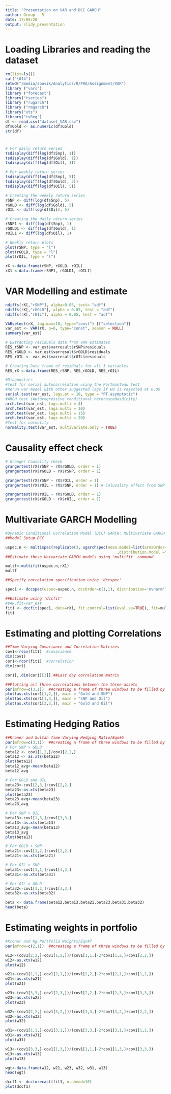 ```yaml
---
title: "Presentation on VAR and DCC GARCH"
author: Group - 5
date: 17/09/20
output: slidy_presentation
---
```

# Loading Libraries and reading the dataset
```r
rm(list=ls())
cat("\014")
setwd("/media/souvik/Analytics/R/PRA/Assignment/VAR")
library ("vars")
library ("forecast")
library("tseries")
library ("rugarch")
library ("rmgarch")
library("xts")
library("tvReg")
df <- read.csv("dataset_VAR.csv")
df$Gold <- as.numeric(df$Gold)
str(df)
```

#
```r
# For daily return series
tsdisplay(diff(log(df$Snp), 1))
tsdisplay(diff(log(df$Gold), 1))
tsdisplay(diff(log(df$Oil), 1))

# For weekly return series
tsdisplay(diff(log(df$Snp), 5))
tsdisplay(diff(log(df$Gold), 5))
tsdisplay(diff(log(df$Oil), 5))

# Creating the weekly return series
rSNP <- diff(log(df$Snp), 5)
rGOLD <- diff(log(df$Gold), 5)
rOIL <- diff(log(df$Oil), 5)

# Creating the daily return series
rSNP1 <- diff(log(df$Snp), 1)
rGOLD1 <- diff(log(df$Gold), 1)
rOIL1 <- diff(log(df$Oil), 1)

# Weekly return plots
plot(rSNP, type = "l")
plot(rGOLD, type = "l")
plot(rOIL, type = "l")

rX <-data.frame(rSNP, rGOLD, rOIL)
rX1 <-data.frame(rSNP1, rGOLD1, rOIL1)
```
# VAR Modelling and estimate
```r
ndiffs(rX[,"rSNP"], alpha=0.05, test= "adf")
ndiffs(rX[,"rGOLD"], alpha = 0.05, test = "adf")
ndiffs(rX[,"rOIL"], alpha = 0.05, test = "adf")

VARselect(rX, lag.max=10, type="const") [["selection"]]
var_est <- VAR(rX, p=6, type="const", season = NULL)
summary(var_est)

# Extracting residuals data from VAR estimates
RES_rSNP <- var_est$varresult$rSNP$residuals
RES_rGOLD <- var_est$varresult$rGOLD$residuals
RES_rOIL <- var_est$varresult$rOIL$residuals

# Creating Data frame of residuals for all 3 variables
RES_rX <-data.frame(RES_rSNP, RES_rGOLD, RES_rOIL)

#Diagnostics
#Test for serial autocorrelation using the Portmanteau test
#Rerun var model with other suggested lags if H0 is rejected at 0.05
serial.test(var_est, lags.pt = 10, type = "PT.asymptotic")
#ARCH test (Autoregressive conditional heteroscedasdicity)
arch.test(var_est, lags.multi = 4)
arch.test(var_est, lags.multi = 10)
arch.test(var_est, lags.multi = 15)
arch.test(var_est, lags.multi = 20)
#Test for normality
normality.test(var_est, multivariate.only = TRUE)
```
# Causality effect check
```r
# Granger Causality check
grangertest(rX$rSNP ~ rX$rGOLD, order = 1)
grangertest(rX$rGOLD ~ rX$rSNP, order = 1)

grangertest(rX$rSNP ~ rX$rOIL, order = 1)
grangertest(rX$rOIL ~ rX$rSNP, order = 1) # Calusality effect from SNP to OIL

grangertest(rX$rOIL ~ rX$rGOLD, order = 1)
grangertest(rX$rGOLD ~ rX$rOIL, order = 1)
```
# Multivariate GARCH Modelling
```r
#Dynamic Conditional Correlation Model (DCC) GARCH: Multivariate GARCH
##Model Setup DCC

uspec.n <- multispec(replicate(3, ugarchspec(mean.model=list(armaOrder=c(0,0))
                                                 ,distribution.model ="std")))
##Estimate these Univariate GARCH models using 'multifit' command

multf<-multifit(uspec.n,rX1)
multf

##Specify correlation specification using 'dccspec'

spec1 <- dccspec(uspec=uspec.n, dccOrder=c(1,1), distribution='mvnorm')

##Estimate using 'dccfit'
#VAR.fit=var_est
fit1 <- dccfit(spec1, data=rX1, fit.control=list(eval.se=TRUE), fit=multf)
fit1
```
# Estimating and plotting Correlations
```r
##Time Varying Covariance and Correlation Matrices
cov1<-rcov(fit1)  #covariance
dim(cov1)
cor1<-rcor(fit1)  #correlation
dim(cor1)

cor1[,,dim(cor1)[3]] ##Last day correlation matrix

##Plotting all three correlations between the three assets
par(mfrow=c(3,1))  ##creating a frame of three windows to be filled by plots
plot(as.xts(cor1[1,2,]), main = "Gold and SNP")
plot(as.xts(cor1[1,3,]), main = "SNP and Oil")
plot(as.xts(cor1[2,3,]), main = "Gold and Oil")
```
# Estimating Hedging Ratios
```r
##Kroner and Sultan Time Varying Hedging Ratio/Eqn#6
par(mfrow=c(3,1))  ##creating a frame of three windows to be filled by plots
# For SNP > GOLD
beta12 <- cov1[1,2,]/cov1[2,2,]
beta12 <- as.xts(beta12)
plot(beta12)
beta12_avg<-mean(beta12)
beta12_avg

# For GOLD and OIL
beta23<-cov1[2,3,]/cov1[2,2,]
beta23<-as.xts(beta23)
plot(beta23)
beta23_avg<-mean(beta23)
beta23_avg

# For SNP > OIL
beta13<-cov1[1,3,]/cov1[3,3,]
beta13<-as.xts(beta13)
beta13_avg<-mean(beta13)
beta13_avg
plot(beta13)

# For GOLD > SNP
beta21<-cov1[1,2,]/cov1[2,2,]
beta21<-as.xts(beta21)

# For OIL > SNP
beta31<-cov1[3,1,]/cov1[3,3,]
beta31<-as.xts(beta31)

# For OIL > GOLD
beta32<-cov1[3,2,]/cov1[3,3,]
beta32<-as.xts(beta32)

beta <- data.frame(beta12,beta13,beta21,beta23,beta31,beta32)
head(beta)
```
# Estimating weights in portfolio
```r
#Kroner and Ng Portfolio Weights/Eqn#7
par(mfrow=c(2,1))  ##creating a frame of three windows to be filled by plots

w12<-(cov1[2,2,]-cov1[1,2,])/(cov1[1,1,]-2*cov1[1,2,]+cov1[2,2,])
w12<-as.xts(w12)
plot(w12)

w21<-(cov1[1,1,]-cov1[2,1,])/(cov1[2,2,]-2*cov1[2,1,]+cov1[1,1,])
w21<-as.xts(w21)
plot(w21)

w23<-(cov1[3,3,]-cov1[2,3,])/(cov1[2,2,]-2*cov1[2,3,]+cov1[3,3,])
w23<-as.xts(w23)
plot(w23)

w32<-(cov1[2,2,]-cov1[3,2,])/(cov1[3,3,]-2*cov1[3,2,]+cov1[2,2,])
w32<-as.xts(w32)
plot(w32)

w31<-(cov1[1,1,]-cov1[3,1,])/(cov1[3,3,]-2*cov1[3,1,]+cov1[1,1,])
w31<-as.xts(w31)
plot(w31)

w13<-(cov1[3,3,]-cov1[1,3,])/(cov1[1,1,]-2*cov1[1,3,]+cov1[3,3,])
w13<-as.xts(w13)
plot(w13)

wgt<-data.frame(w12, w21, w23, w32, w31, w13)
head(wgt)
```
```r
dccf1 <- dccforecast(fit1, n.ahead=10)
plot(dccf1)
```